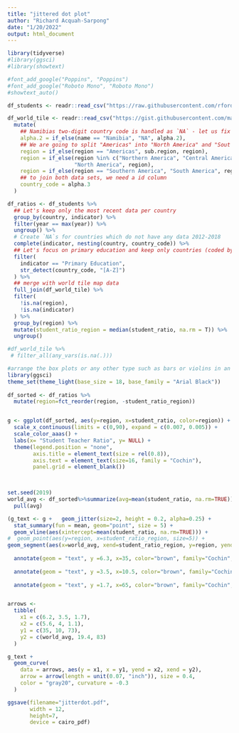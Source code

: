 ```yaml
---
title: "jittered dot plot"
author: "Richard Acquah-Sarpong"
date: "1/20/2022"
output: html_document
---
```


```r
library(tidyverse)
#library(ggsci)
#library(showtext)

#font_add_google("Poppins", "Poppins")
#font_add_google("Roboto Mono", "Roboto Mono")
#showtext_auto()

df_students <- readr::read_csv("https://raw.githubusercontent.com/rfordatascience/tidytuesday/master/data/2019/2019-05-07/student_teacher_ratio.csv")

df_world_tile <- readr::read_csv("https://gist.githubusercontent.com/maartenzam/787498bbc07ae06b637447dbd430ea0a/raw/9a9dafafb44d8990f85243a9c7ca349acd3a0d07/worldtilegrid.csv") %>% 
  mutate(
    ## Namibias two-digit country code is handled as `NA` - let us fix that
    alpha.2 = if_else(name == "Namibia", "NA", alpha.2),
    ## We are going to split "Americas" into "North America" and "Sout America"
    region = if_else(region == "Americas", sub.region, region),
    region = if_else(region %in% c("Northern America", "Central America", "Caribbean"), 
                     "North America", region),
    region = if_else(region == "Southern America", "South America", region),
    ## to join both data sets, we need a id column
    country_code = alpha.3
  )

df_ratios <- df_students %>% 
  ## Let's keep only the most recent data per country
  group_by(country, indicator) %>% 
  filter(year == max(year)) %>% 
  ungroup() %>% 
  # Create `NA`s for countries which do not have any data 2012-2018
  complete(indicator, nesting(country, country_code)) %>% 
  ## Let's focus on primary education and keep only countries (coded by letters)
  filter(
    indicator == "Primary Education",
    str_detect(country_code, "[A-Z]")
  ) %>% 
  ## merge with world tile map data
  full_join(df_world_tile) %>%
  filter(
    !is.na(region),
    !is.na(indicator)
  ) %>% 
  group_by(region) %>% 
  mutate(student_ratio_region = median(student_ratio, na.rm = T)) %>% 
  ungroup()
```

```r
#df_world_tile %>% 
 # filter_all(any_vars(is.na(.)))

```


```r
#arrange the box plots or any other type such as bars or violins in an in- or decreasing order to #simplify readability. Since the category “continent” does not have an intrinsic order, I rearrange #the box plots by their mean student-teacher ratio instead of sorting them alphabetically which is #the default:
library(ggsci)
theme_set(theme_light(base_size = 18, base_family = "Arial Black"))
  
df_sorted <- df_ratios %>% 
  mutate(region=fct_reorder(region, -student_ratio_region))


g <- ggplot(df_sorted, aes(y=region, x=student_ratio, color=region)) + 
  scale_x_continuous(limits = c(0,90), expand = c(0.007, 0.005)) +
  scale_color_aaas() + 
  labs(x= "Student Teacher Ratio", y= NULL) +
  theme(legend.position = "none", 
        axis.title = element_text(size = rel(0.8)),
        axis.text = element_text(size=16, family = "Cochin"),
        panel.grid = element_blank())

  
```


```r
set.seed(2019)
world_avg <- df_sorted%>%summarize(avg=mean(student_ratio, na.rm=TRUE))%>%
  pull(avg)

(g_text <- g +   geom_jitter(size=2, height = 0.2, alpha=0.25) +
  stat_summary(fun = mean, geom="point", size = 5) +
  geom_vline(aes(xintercept=mean(student_ratio, na.rm=TRUE))) +
#  geom_point(aes(y=region, x=student_ratio_region, size=5)) +
geom_segment(aes(x=world_avg, xend=student_ratio_region, y=region, yend=region), size=0.8) +
  
  annotate(geom = "text", y =6.3, x=35, color="brown", family="Cochin", label=glue::glue("Worldwide Average:\n{round(world_avg,1)} students per teacher ratio"), lineheight = .9) +
  
  annotate(geom = "text", y =3.5, x=10.5, color="brown", family="Cochin", label=glue::glue("Continental Aveerage")) +
  
  annotate(geom = "text", y =1.7, x=65, color="brown", family="Cochin", label=glue::glue("The Central African Republic has the \nhighest student per teacher ratio ")))



```
```r
arrows <-
  tibble(
    x1 = c(6.2, 3.5, 1.7),
    x2 = c(5.6, 4, 1.1),
    y1 = c(35, 10, 73),
    y2 = c(world_avg, 19.4, 83)
  )

g_text +
  geom_curve(
    data = arrows, aes(y = x1, x = y1, yend = x2, xend = y2),
    arrow = arrow(length = unit(0.07, "inch")), size = 0.4,
    color = "gray20", curvature = -0.3
  )
```

```r
ggsave(filename="jitterdot.pdf", 
       width = 12,
       height=7,
       device = cairo_pdf)
```

